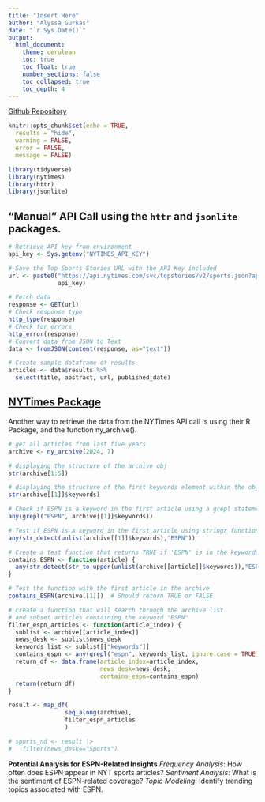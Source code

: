 ```yaml
---
title: "Insert Here"
author: "Alyssa Gurkas"
date: "`r Sys.Date()`"
output: 
  html_document:
    theme: cerulean
    toc: true
    toc_float: true
    number_sections: false
    toc_collapsed: true
    toc_depth: 4
---
```


[Github Repository](https://github.com/amgurkas/data-acquisition/tree/main/Week_9/) 

```r
knitr::opts_chunk$set(echo = TRUE,      
  results = "hide", 
  warning = FALSE,  
  error = FALSE,   
  message = FALSE)
```

```r
library(tidyverse)
library(nytimes)
library(httr)
library(jsonlite)
```

## "Manual" API Call using the `httr` and `jsonlite` packages. 
```r
# Retrieve API key from environment
api_key <- Sys.getenv("NYTIMES_API_KEY")

# Save the Top Sports Stories URL with the API Key included
url <- paste0("https://api.nytimes.com/svc/topstories/v2/sports.json?api-key=", 
              api_key)

# Fetch data
response <- GET(url)
# Check response type
http_type(response)
# Check for errors
http_error(response)
# Convert data from JSON to Text
data <- fromJSON(content(response, as="text"))

# Create sample dataframe of results
articles <- data$results %>%
  select(title, abstract, url, published_date)
```

## [NYTimes Package](https://github.com/news-r/nytimes)
Another way to retrieve the data from the NYTimes API call is using their 
R Package, and the function ny_archive(). 
```r
# get all articles from last five years
archive <- ny_archive(2024, 7)

# displaying the structure of the archive obj
str(archive[1:5]) 
```

```r
# displaying the structure of the first keywords element within the obj archive
str(archive[[1]]$keywords)

# Check if ESPN is a keyword in the first article using a grepl statement
any(grepl("ESPN", archive[[1]]$keywords))

# Test if ESPN is a keyword in the first article using stringr function
any(str_detect(unlist(archive[[1]]$keywords),"ESPN"))

# Create a test function that returns TRUE if 'ESPN' is in the keywords
contains_ESPN <- function(article) {
  any(str_detect(str_to_upper(unlist(archive[[article]]$keywords)),"ESPN"))
}

# Test the function with the first article in the archive
contains_ESPN(archive[[1]])  # Should return TRUE or FALSE
```

```r
# create a function that will search through the archive list
# and subset articles containing the keyword "ESPN"
filter_espn_articles <- function(article_index) {
  sublist <- archive[[article_index]]
  news_desk <- sublist$news_desk
  keywords_list <- sublist[["keywords"]]
  contains_espn <- any(grepl("espn", keywords_list, ignore.case = TRUE))
  return_df <- data.frame(article_index=article_index,
                          news_desk=news_desk,
                          contains_espn=contains_espn)
  return(return_df)
}

result <- map_df(
                seq_along(archive),
                filter_espn_articles
                )
```

```r
# sports_nd <- result |> 
#   filter(news_desk=="Sports")
```


**Potential Analysis for ESPN-Related Insights**
*Frequency Analysis*: How often does ESPN appear in NYT sports articles?
*Sentiment Analysis*: What is the sentiment of ESPN-related coverage?
*Topic Modeling*: Identify trending topics associated with ESPN.


